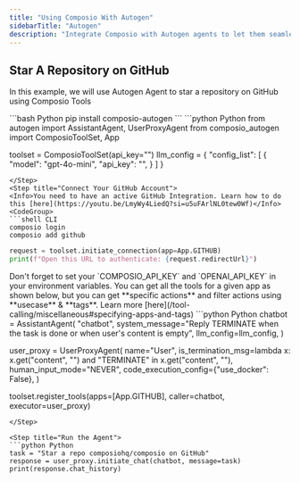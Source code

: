 ```yaml
---
title: "Using Composio With Autogen"
sidebarTitle: "Autogen"
description: "Integrate Composio with Autogen agents to let them seamlessly interact with external Apps"
---
```


## Star A Repository on GitHub
In this example, we will use Autogen Agent to star a repository on GitHub using Composio Tools

<Steps>
<Step title="Install Packages">
```bash Python
pip install composio-autogen
```
</Step>
<Step title="Import Libraries & Initialize ComposioToolSet & LLM">
```python Python
from autogen import AssistantAgent, UserProxyAgent
from composio_autogen import ComposioToolSet, App

toolset = ComposioToolSet(api_key="<your-composio-api-key>")
llm_config = {
    "config_list": [
        {
            "model": "gpt-4o-mini",
            "api_key": "<your-api-key>",
        }
    ]
}
```
</Step>
<Step title="Connect Your GitHub Account">
<Info>You need to have an active GitHub Integration. Learn how to do this [here](https://youtu.be/LmyWy4LiedQ?si=u5uFArlNL0tew0Wf)</Info>
<CodeGroup>
```shell CLI
composio login 
composio add github
```
```python Python
request = toolset.initiate_connection(app=App.GITHUB)
print(f"Open this URL to authenticate: {request.redirectUrl}")
```
</CodeGroup>
<Tip>
Don't forget to set your `COMPOSIO_API_KEY` and `OPENAI_API_KEY` in your environment variables.
</Tip>
</Step>

<Step title="Define the Assistant & resigter the tools">
You can get all the tools for a given app as shown below, but you can get **specific actions** and filter actions using **usecase** & **tags**. Learn more [here](/tool-calling/miscellaneous#specifying-apps-and-tags)
```python Python
chatbot = AssistantAgent(
    "chatbot",
    system_message="Reply TERMINATE when the task is done or when user's content is empty",
    llm_config=llm_config,
)

user_proxy = UserProxyAgent(
    name="User",
    is_termination_msg=lambda x: x.get("content", "")
    and "TERMINATE" in x.get("content", ""),
    human_input_mode="NEVER",
    code_execution_config={"use_docker": False},
)

toolset.register_tools(apps=[App.GITHUB], caller=chatbot, executor=user_proxy)
```
</Step>

<Step title="Run the Agent">
```python Python
task = "Star a repo composiohq/composio on GitHub"
response = user_proxy.initiate_chat(chatbot, message=task)
print(response.chat_history)
```
</Step>
</Steps>